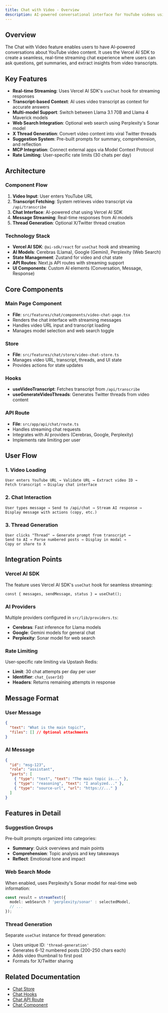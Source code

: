 ```yaml
---
title: Chat with Video - Overview
description: AI-powered conversational interface for YouTube videos using Vercel AI SDK
---
```


## Overview

The Chat with Video feature enables users to have AI-powered conversations about YouTube video content. It uses the Vercel AI SDK to create a seamless, real-time streaming chat experience where users can ask questions, get summaries, and extract insights from video transcripts.

## Key Features

- **Real-time Streaming**: Uses Vercel AI SDK's `useChat` hook for streaming responses
- **Transcript-based Context**: AI uses video transcript as context for accurate answers
- **Multi-model Support**: Switch between Llama 3.1 70B and Llama 4 Maverick models
- **Web Search Integration**: Optional web search using Perplexity's Sonar model
- **X Thread Generation**: Convert video content into viral Twitter threads
- **Suggestion System**: Pre-built prompts for summary, comprehension, and reflection
- **MCP Integration**: Connect external apps via Model Context Protocol
- **Rate Limiting**: User-specific rate limits (30 chats per day)

## Architecture

### Component Flow

1. **Video Input**: User enters YouTube URL
2. **Transcript Fetching**: System retrieves video transcript via `/api/transcribe`
3. **Chat Interface**: AI-powered chat using Vercel AI SDK
4. **Message Streaming**: Real-time responses from AI models
5. **Thread Generation**: Optional X/Twitter thread creation

### Technology Stack

- **Vercel AI SDK**: `@ai-sdk/react` for `useChat` hook and streaming
- **AI Models**: Cerebras (Llama), Google (Gemini), Perplexity (Web Search)
- **State Management**: Zustand for video and chat state
- **API Routes**: Next.js API routes with streaming support
- **UI Components**: Custom AI elements (Conversation, Message, Response)

## Core Components

### Main Page Component
- **File**: `src/features/chat/components/video-chat-page.tsx`
- Renders the chat interface with streaming messages
- Handles video URL input and transcript loading
- Manages model selection and web search toggle

### Store
- **File**: `src/features/chat/store/video-chat-store.ts`
- Manages video URL, transcript, threads, and UI state
- Provides actions for state updates

### Hooks
- **useVideoTranscript**: Fetches transcript from `/api/transcribe`
- **useGenerateVideoThreads**: Generates Twitter threads from video content

### API Route
- **File**: `src/app/api/chat/route.ts`
- Handles streaming chat requests
- Integrates with AI providers (Cerebras, Google, Perplexity)
- Implements rate limiting per user

## User Flow

### 1. Video Loading
```
User enters YouTube URL → Validate URL → Extract video ID → 
Fetch transcript → Display chat interface
```

### 2. Chat Interaction
```
User types message → Send to /api/chat → Stream AI response → 
Display message with actions (copy, etc.)
```

### 3. Thread Generation
```
User clicks "Thread" → Generate prompt from transcript → 
Send to AI → Parse numbered posts → Display in modal → 
Copy or share to X
```

## Integration Points

### Vercel AI SDK
The feature uses Vercel AI SDK's `useChat` hook for seamless streaming:

```tsx
const { messages, sendMessage, status } = useChat();
```

### AI Providers
Multiple providers configured in `src/lib/providers.ts`:
- **Cerebras**: Fast inference for Llama models
- **Google**: Gemini models for general chat
- **Perplexity**: Sonar model for web search

### Rate Limiting
User-specific rate limiting via Upstash Redis:
- **Limit**: 30 chat attempts per day per user
- **Identifier**: `chat_{userId}`
- **Headers**: Returns remaining attempts in response

## Message Format

### User Message
```json
{
  "text": "What is the main topic?",
  "files": [] // Optional attachments
}
```

### AI Message
```json
{
  "id": "msg-123",
  "role": "assistant",
  "parts": [
    { "type": "text", "text": "The main topic is..." },
    { "type": "reasoning", "text": "I analyzed..." },
    { "type": "source-url", "url": "https://..." }
  ]
}
```

## Features in Detail

### Suggestion Groups
Pre-built prompts organized into categories:
- **Summary**: Quick overviews and main points
- **Comprehension**: Topic analysis and key takeaways
- **Reflect**: Emotional tone and impact

### Web Search Mode
When enabled, uses Perplexity's Sonar model for real-time web information:
```typescript
const result = streamText({
  model: webSearch ? 'perplexity/sonar' : selectedModel,
  // ...
});
```

### Thread Generation
Separate `useChat` instance for thread generation:
- Uses unique ID: `'thread-generation'`
- Generates 6-12 numbered posts (200-250 chars each)
- Adds video thumbnail to first post
- Formats for X/Twitter sharing

## Related Documentation

- [Chat Store](/docs/ChatWithVideo/chat-store)
- [Chat Hooks](/docs/ChatWithVideo/chat-hooks)
- [Chat API Route](/docs/ChatWithVideo/chat-api-route)
- [Chat Component](/docs/ChatWithVideo/chat-component)

